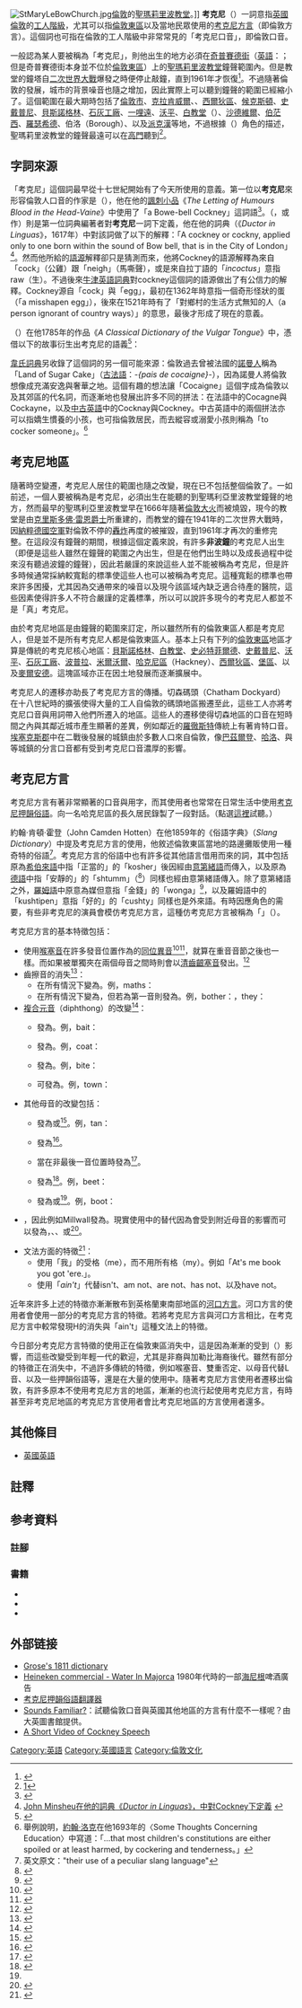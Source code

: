 {{roughtranslation|time=2019-03-25T15:14:57+00:00}}
[[File:StMaryLeBowChurch.jpg|thumb]][[倫敦|倫敦]]的[[聖瑪莉里波教堂|聖瑪莉里波教堂]]。]]
'''考克尼'''（{{lang-en|Cockney}}）一詞意指[[英國|英國]][[倫敦|倫敦]]的[[工人階級|工人階級]]，尤其可以指[[倫敦東區|倫敦東區]]以及當地民眾使用的[[考克尼押韻俗語|考克尼方言]]（即倫敦方言）。這個詞也可指在倫敦的工人階級中非常常見的「考克尼口音」，即倫敦口音。

一般認為某人要被稱為「考克尼」，則他出生的地方必須在[[奇普賽德街|奇普賽德街]]（[[英語|英語]]：{{lang|en|Cheapside}}；但是奇普賽德街本身並不位於[[倫敦東區|倫敦東區]]）上的[[聖瑪莉里波教堂|聖瑪莉里波教堂]]鐘聲範圍內。但是教堂的鐘塔自[[二次世界大戰|二次世界大戰]]爆發之時便停止敲鐘，直到1961年才恢復<ref>{{Cite web |url=http://www.rhymes.org.uk/bells-bow.htm |title=The Great Bells of Bow |access-date=2007-08-30 |archive-url=https://web.archive.org/web/20070810103453/http://rhymes.org.uk/bells-bow.htm |archive-date=2007-08-10 |dead-url=no }}</ref>。不過隨著倫敦的發展，城市的背景噪音也隨之增加，因此實際上可以聽到鐘聲的範圍已經縮小了。這個範圍在最大期時包括了[[倫敦市|倫敦市]]、[[克拉肯威爾|克拉肯威爾]]、{{tsl|en|Finsbury|芬斯伯里}}、[[西爾狄區|西爾狄區]]、[[候克斯頓|候克斯頓]]、[[史戴普尼|史戴普尼]]、[[貝斯諾格林|貝斯諾格林]]、[[石灰工廠|石灰工廠]]、[[一哩遠|一哩遠]]、[[沃平|沃平]]、[[白教堂|白教堂]]（{{lang|en|Whitechapel}}）、[[沙德維爾|沙德維爾]]、[[伯茫西|伯茫西]]、[[羅瑟希德|羅瑟希德]]、伯洛（Borough）、以及[[派克漢|派克漢]]等地，不過根據{{Le|迪克·惠廷頓|Dick Whittington}}（{{Lang|en|Dick Whittington}}）角色的描述，聖瑪莉里波教堂的鐘聲最遠可以在[[高門|高門]]聽到<ref>[http://www.stmarylebow.co.uk/?History:Dick_Whittington]</ref>。

==字詞來源==
「考克尼」這個詞最早從十七世紀開始有了今天所使用的意義。第一位以'''考克尼'''來形容倫敦人口音的作家是{{Le|塞繆爾·羅蘭茲|Samuel Rowlands}}（{{Lang|en|Samuel Rowlands}}），他在他的[[諷刺|諷刺小品]]《''The Letting of Humours Blood in the Head-Vaine''》中使用了「a Bowe-bell Cockney」這詞語<ref>{{Cite web|title='Born within the sound of Bow Bells' - the meaning and origin of this phrase|url=https://www.phrases.org.uk/meanings/72100.html|work=Phrasefinder|accessdate=2019-03-25|language=en|first=Gary|last=Martin|archive-url=https://web.archive.org/web/20190118092943/https://www.phrases.org.uk/meanings/72100.html|archive-date=2019-01-18|dead-url=no}}</ref>。{{Le|約翰·明舍|John Minsheu}}（{{Lang|en|John Minsheu}}，或作{{Lang|en|John Minshew}}）則是第一位詞典編著者對'''考克尼'''一詞下定義，他在他的詞典（《''Ductor in Linguas''》，1617年）中對該詞做了以下的解釋：「A cockney or cockny, applied only to one born within the sound of Bow bell, that is in the City of London」<ref>[http://www.london-walks.co.uk/29/cockney-bow-bells-st-mary.shtml John Minsheu在他的詞典《''Ductor in Linguas''》，中對Cockney下定義] {{webarchive|url=https://web.archive.org/web/20070816081218/https://www.london-walks.co.uk/29/cockney-bow-bells-st-mary.shtml |date=2007-08-16 }}</ref>。然而他所給的[[語源學|語源]]解釋卻只是猜測而來，他將Cockney的語源解釋為來自「cock」（公雞）跟「neigh」（馬嘶聲），或是來自拉丁語的「''incoctus''」意指raw（生）。不過後來[[牛津英語詞典|牛津英語詞典]]對cockney這個詞的語源做出了有公信力的解釋。Cockney源自「cock」與「egg」，最初在1362年時意指一個奇形怪狀的蛋（「a misshapen egg」），後來在1521年時有了「對鄉村的生活方式無知的人（a person ignorant of country ways）」的意思，最後才形成了現在的意義。

{{Le|弗朗西斯·格羅斯|Francis Grose}}（{{Lang|en|Francis Grose}}）在他1785年的作品《''A Classical Dictionary of the Vulgar Tongue''》中，憑借以下的故事衍生出考克尼的語義<ref>{{Cite web |url=http://www.fromoldbooks.org/Grose-VulgarTongue/c/cockney.html |title=法蘭西斯·葛羅斯所導出的考克尼的語義 |access-date=2007-08-30 |archive-url=https://web.archive.org/web/20070927184430/http://www.fromoldbooks.org/Grose-VulgarTongue/c/cockney.html |archive-date=2007-09-27 |dead-url=no }}</ref>：

{{quote|一位來自倫敦的人某天到了鄉村，聽到了馬嘶聲，大叫說：「我的老天啊！聽那馬的笑聲！」一名旁觀者好心的告訴那位倫敦人那聲音其實是馬嘶叫的聲音。當隔天早上公雞啼叫時，那位倫敦人為了表現他並沒有忘記昨天別人對他說的話，大聲的說：「你們有聽到那公雞在嘶叫著呢！」<br/><br/>''A citizen of London, being in the country, and hearing a horse neigh, exclaimed, Lord! how that horse laughs! A by-stander telling him that noise was called Neighing, the next morning, when the cock crowed, the citizen to shew he had not forgot what was told him, cried out, Do you hear how the Cock Neighs?''
}}

[[韋氏詞典|韋氏詞典]]另收錄了這個詞的另一個可能來源：倫敦過去曾被法國的[[諾曼人|諾曼人]]稱為「Land of Sugar Cake」（[[古法語|古法語]]：''-{pais de cocaigne}-''），因為諾曼人將倫敦想像成充滿安逸與奢華之地。這個有趣的想法讓「Cocaigne」這個字成為倫敦以及其郊區的代名詞，而逐漸地也發展出許多不同的拼法：在法語中的Cocagne與Cockayne，以及[[中古英語|中古英語]]中的Cocknay與Cockney。中古英語中的兩個拼法亦可以指嬌生慣養的小孩，也可指倫敦居民，而去縱容或溺愛小孩則稱為「to cocker someone」。<ref>舉例說明，[[約翰·洛克|約翰·洛克]]在他1693年的〈Some Thoughts Concerning Education〉中寫道：「...that most children's constitutions are either spoiled or at least harmed, by cockering and tenderness。」</ref>

==考克尼地區==
隨著時空變遷，考克尼人居住的範圍也隨之改變，現在已不包括整個倫敦了。一如前述，一個人要被稱為是考克尼，必須出生在能聽的到聖瑪利亞里波教堂鐘聲的地方，然而最早的聖瑪利亞里波教堂早在1666年隨著[[倫敦大火|倫敦大火]]而被燒毀，現今的教堂是由[[克里斯多佛·雷恩爵士|克里斯多佛·雷恩爵士]]所重建的，而教堂的鐘在1941年的二次世界大戰時，因[[納粹德國空軍|納粹德國空軍]]對倫敦不停的[[伦敦大轰炸|轟炸]]再度的被摧毀，直到1961年才再次的重修完整。在這段沒有鐘聲的期間，根據這個定義來說，有許多'''非波鐘'''的考克尼人出生（即便是這些人雖然在鐘聲的範圍之內出生，但是在他們出生時以及成長過程中從來沒有聽過波鐘的鐘聲），因此若嚴謹的來說這些人並不能被稱為考克尼，但是許多時候通常採納較寬鬆的標準使這些人也可以被稱為考克尼。這種寬鬆的標準也帶來許多困擾，尤其因為交通帶來的噪音以及現今該區域內缺乏適合待產的醫院，這些因素使得許多人不符合嚴謹的定義標準，所以可以說許多現今的考克尼人都並不是「真」考克尼。

由於考克尼地區是由鐘聲的範圍來訂定，所以雖然所有的倫敦東區人都是考克尼人，但是並不是所有考克尼人都是倫敦東區人。基本上只有下列的[[倫敦東區|倫敦東區]]地區才算是傳統的考克尼核心地區：[[貝斯諾格林|貝斯諾格林]]、[[白教堂|白教堂]]、[[史必特菲爾德|史必特菲爾德]]、[[史戴普尼|史戴普尼]]、[[沃平|沃平]]、[[石灰工廠|石灰工廠]]、[[波普拉|波普拉]]、[[米爾沃爾|米爾沃爾]]、[[哈克尼區|哈克尼區]]（Hackney）、[[西爾狄區|西爾狄區]]、[[堡區|堡區]]、以及[[一哩遠|麥爾安德]]。這塊區域亦正在因土地發展而逐漸擴展中。

考克尼人的遷移亦助長了考克尼方言的傳播。切森碼頭（Chatham Dockyard）在十八世紀時的擴張使得大量的工人自倫敦的碼頭地區搬遷至此，這些工人亦將考克尼口音與用詞帶入他們所遷入的地區。這些人的遷移使得切森地區的口音在短時間之內與其鄰近城市產生顯著的差異，例如鄰近的[[羅徹斯特|羅徹斯特]]傳統上有著肯特口音。[[埃塞克斯郡|埃塞克斯郡]]中在二戰後發展的城鎮由於多數人口來自倫敦，像[[巴茲爾登|巴茲爾登]]、[[哈洛|哈洛]]、與{{tsl|en|West Horndon|西宏頓}}等城鎮的分言口音都有受到考克尼口音濃厚的影響。

==考克尼方言==
考克尼方言有著非常顯著的口音與用字，而其使用者也常常在日常生活中使用[[考克尼押韻俗語|考克尼押韻俗語]]。{{tsl|en|Survey of English Dialects|英語方言調查報告}}向一名哈克尼區的長久居民錄製了一段對話。（點選[https://web.archive.org/web/20070927230940/http://www.collectbritain.co.uk/personalisation/object.cfm?uid=021SED00C908S21U00001C01 這裡]試聽。）

約翰·肯頓·霍登（John Camden Hotten）在他1859年的《俗語字典》（''Slang Dictionary''）中提及考克尼方言的使用，他敘述倫敦東區當地的路邊攤販使用一種奇特的俗語<ref group="註">英文原文："their use of a peculiar slang language"</ref>。考克尼方言的俗語中也有許多從其他語言借用而來的詞，其中包括原為[[希伯來語|希伯來語]]中指「正當的」的「kosher」後因經由[[意第緒語|意第緒語]]而傳入，以及原為[[德語|德語]]中指「安靜的」的「shtumm」（{{IPA|/ʃtʊm/}}<ref>{{Cite web|title=Definition of shtumm|url=https://www.allwords.com//word-shtumm.html|work=www.allwords.com|accessdate=2019-03-25|language=en|archive-url=https://web.archive.org/web/20170629041901/https://www.allwords.com/word-shtumm.html|archive-date=2017-06-29|dead-url=no}}</ref>）同樣也經由意第緒語傳入。除了意第緒語之外，[[羅姆語|羅姆語]]中原意為媒但意指「金錢」的「wonga」<ref>{{Cite web|title=Money Slang - BusinessBalls.com|url=https://www.businessballs.com/amusement-stress-relief/money-slang/|work=www.businessballs.com|accessdate=2019-03-25}}</ref>，以及羅姆語中的「kushtipen」意指「好的」的「cushty」同樣也是外來語。有時因應角色的需要，有些非考克尼的演員會模仿考克尼方言，這種仿考克尼方言被稱為「{{Le|謨克尼|Mockney}}」（{{Lang|en|Mockney}}）。

考克尼方言的基本特徵包括：
*使用[[喉塞音|喉塞音]]在許多發音位置作為{{IPA|/t/}}的[[同位異音|同位異音]]<ref>{{Harv|Sivertsen|1960|p=111}}</ref><ref>{{Harv|Hughs & Trudgill|1979|pp=34}}</ref>，就算在重音音節之後也一樣。而{{IPA|/t/}}如果被單獨夾在兩個母音之間時則會以[[清齒齦塞音|清齒齦塞音]]發出。<ref>{{Harv|Sivertsen|1960|p=109}}</ref>
*齒擦音的消失<ref>{{Harv|Sivertsen|1960|p=124}}</ref>：
**在所有情況下{{IPA|/θ/}}變為{{IPA|[f]}}。例，maths：{{IPA|[mæfs]}}
**在所有情況下{{IPA|/ð/}}變為{{IPA|[v]}}，但若為第一音則發為{{IPA|[d]}}。例，bother：{{IPA|['bɒvə]}}，they：{{IPA|[dæɪ]}}
*[[雙元音|複合元音]]（diphthong）的改變<ref>{{Harv|Hughs& Trudgill|1979|pp=39-41}}</ref>：
**{{IPA|/eɪ/}}發為{{IPA|[æɪ]}}。例，bait：{{IPA|[bæɪʔ]}}
** {{IPA|/əʊ/}}發為{{IPA|[æʉ]}}。例，coat：{{IPA|[kʰæʉʔ]}}
** {{IPA|/aɪ/}}發為{{IPA|[ɑɪ]}}。例，bite：{{IPA|[bɑɪʔ]}}
** {{IPA|/aʊ/}}可發為{{IPA|[æə]}}。例，town：{{IPA|[tʰæən]}}
*其他母音的改變包括：
**{{IPA|/æ/}}發為{{IPA|[ɛ̝]}}或{{IPA|[ɛi]}}<ref>{{Harv|Hughs & Trudgill|1979|p=35}}</ref>。例，tan：{{IPA|[tʰɛ̝n]}}
**{{IPA|/ʌ/}}發為{{IPA|[ɐ̟]}}<ref>{{Harv|Hughs & Trudgill|1938|p=35}}</ref>。
**當在非最後一音位置時{{IPA|/ɔː/}}發為{{IPA|/oː/}}<ref>{{Harv|Matthews|1938|p=35}}</ref>。
**{{IPA|/iː/}}發為{{IPA|[əi]}}<ref name=harv>{{Harv|Matthews|1938|p=78}}</ref>。例，beet：{{IPA|[bəiʔ]}}
**{{IPA|/uː/}}發為{{IPA|[əʉ]}}或{{IPA|[ʉː]}}<ref name=harv/>。例，boot：{{IPA|[bʉːʔ]}}
*{{Le|L的發聲方法|L-vocalisation|L音以母音替代}}，因此例如Millwall發為{{IPA|['mɪowɔː]}}。現實使用中的{{IPA|/l/}}替代因為會受到附近母音的影響而可以發為，{{IPA|[u]}}、{{IPA|[o]}}、或{{IPA|[ɤ]}}<ref>{{Harv|Sivertsen|1960|p=132}}</ref>。
*文法方面的特徵<ref>{{Cite web|title=LN 110 Lecture Twenty One|url=http://www.departments.bucknell.edu/linguistics/lectures/10lect21.html|work=美國巴克內爾大學網路|accessdate=2019-03-25|author=|date=|publisher=|language=en|archive-url=https://web.archive.org/web/20100614111418/http://www.departments.bucknell.edu/linguistics/lectures/10lect21.html|archive-date=2010-06-14|dead-url=no}}</ref>：
**使用「我」的受格（me），而不用所有格（my）。例如「At's me book you got 'ere.」。
**使用「''ain't''」代替isn't、am not、are not、has not、以及have not。

近年來許多上述的特徵亦漸漸散布到英格蘭東南部地區的[[河口方言|河口方言]]。河口方言的使用者會使用一部分的考克尼方言的特徵。若將考克尼方言與河口方言相比，在考克尼方言中較常發現H的消失與「ain't」這種文法上的特徵。

今日部分考克尼方言特徵的使用正在倫敦東區消失中，這是因為漸漸的受到{{Le|牙買加混合語|Jamaican Creole}}（{{Lang|en|Jamaican Creole}}）影響，而這些改變受到年輕一代的歡迎，尤其是非裔與加勒比海裔後代。雖然有部分的特徵正在消失中，不過許多傳統的特徵，例如喉塞音、雙重否定、以母音代替L音、以及一些押韻俗語等，還是在大量的使用中。隨著考克尼方言使用者遷移出倫敦，有許多原本不使用考克尼方言的地區，漸漸的也流行起使用考克尼方言，有時甚至非考克尼地區的考克尼方言使用者會比考克尼地區的方言使用者還多。

== 其他條目 ==
* [[英國英語|英國英語]]

== 註釋 ==
{{Reflist|group=註}}

==参考資料==
===註腳===
{{reflist|2}}

=== 書籍 ===
{{refbegin}}
*{{cite book|author=Hughes|last2=Trudgill|first2=Peter|year=1979|title=English Accents and Dialects: An Introduction to Social and Regional Varities of British English|place=Baltimore|publisher=University Park Press|ISBN=|first=Arthur|isbn=|pages=}}
*{{cite book|author=Matthews|year=1938|title=Cockney, Past and Present: a Short History of the Dialect of London|place=Detroit|publisher=Gale Research Company|ISBN=|first=William|isbn=|pages=}}
*{{cite book|author=Sivertsen|year=1960|title=Cockney Phonology|place=Oslo|publisher=University of Oslo|ISBN=|first=Eva|isbn=|pages=}}
{{refend}}
== 外部链接 ==
* [http://www.fromoldbooks.org/Grose-VulgarTongue/c/cockney.html Grose's 1811 dictionary] {{Wayback|url=http://www.fromoldbooks.org/Grose-VulgarTongue/c/cockney.html |date=20070927184430 }}
* [https://www.youtube.com/watch?v=Uz9_YfIQaz4 Heineken commercial - Water In Majorca] 1980年代時的一部[[海尼根|海尼根]]啤酒廣告
* [http://www.whoohoo.co.uk/cockney-translator.asp 考克尼押韻俗語翻譯器] {{Wayback|url=http://www.whoohoo.co.uk/cockney-translator.asp |date=20040105223141 }}
* [http://www.bl.uk/soundsfamiliar Sounds Familiar?]：試聽倫敦口音與英國其他地區的方言有什麼不一樣呢？由大英圖書館提供。
* [http://www.youtube.com/watch?v=b9ZIsSzWjnk A Short Video of Cockney Speech]

[[Category:英語|Category:英語]]
[[Category:英國語言|Category:英國語言]]
[[Category:倫敦文化|Category:倫敦文化]]